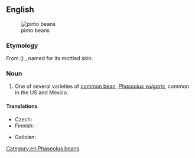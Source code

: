 ==English==
[[File:Pinto bean.jpg|thumb|pinto beans]]

===Etymology===
From {{etyl|es|en}} ({{m|es|frijol||bean}}) {{m|es|pinto||painted}}, named for its mottled skin.

===Noun===
{{en-noun}}

# {{lb|en|US|usually in plural}} One of several varieties of [[common bean]], ''[[Phaseolus vulgaris]]'', common in the US and Mexico.

====Translations====
{{trans-top|variety of common bean}}
* Czech: {{t|cs|pinto fazole}}
* Finnish: {{t|fi|pintopapu}}
{{trans-mid}}
* Galician: {{t|gl|faba pinta|f}}
{{trans-bottom}}

[[Category:en:Phaseolus beans]]